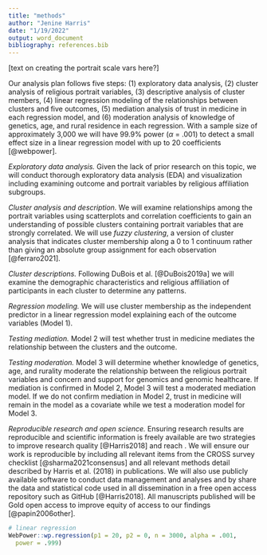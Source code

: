 ```yaml
---
title: "methods"
author: "Jenine Harris"
date: "1/19/2022"
output: word_document
bibliography: references.bib
---
```


[text on creating the portrait scale vars here?]

Our analysis plan follows five steps: (1) exploratory data analysis, (2) cluster analysis of religious portrait variables, (3) descriptive analysis of cluster members, (4) linear regression modeling of the relationships between clusters and five outcomes, (5) mediation analysis of trust in medicine in each regression model, and (6) moderation analysis of knowledge of genetics, age, and rural residence in each regression. With a sample size of approximately 3,000 we will have 99.9% power ($\alpha$ = .001) to detect a small effect size in a linear regression model with up to 20 coefficients [@webpower].

*Exploratory data analysis.* Given the lack of prior research on this topic, we will conduct thorough exploratory data analysis (EDA) and visualization including examining outcome and portrait variables by religious affiliation subgroups.

*Cluster analysis and description.* We will examine relationships among the portrait variables using scatterplots and correlation coefficients to gain an understanding of possible clusters containing portrait variables that are strongly correlated. We will use *fuzzy clustering*, a version of cluster analysis that indicates cluster membership along a 0 to 1 continuum rather than giving an absolute group assignment for each observation [@ferraro2021].

*Cluster descriptions.* Following DuBois et al. [@DuBois2019a] we will examine the demographic characteristics and religious affiliation of participants in each cluster to determine any patterns.

*Regression modeling.* We will use cluster membership as the independent predictor in a linear regression model explaining each of the outcome variables (Model 1).

*Testing mediation.* Model 2 will test whether trust in medicine mediates the relationship between the clusters and the outcome.

*Testing moderation.* Model 3 will determine whether knowledge of genetics, age, and rurality moderate the relationship between the religious portrait variables and concern and support for genomics and genomic healthcare. If mediation is confirmed in Model 2, Model 3 will test a moderated mediation model. If we do not confirm mediation in Model 2, trust in medicine will remain in the model as a covariate while we test a moderation model for Model 3.

*Reproducible research and open science.* Ensuring research results are reproducible and scientific information is freely available are two strategies to improve research quality [@Harris2018] and reach . We will ensure our work is reproducible by including all relevant items from the CROSS survey checklist [@sharma2021consensus] and all relevant methods detail described by Harris et al. (2018) in publications. We will also use publicly available software to conduct data management and analyses and by share the data and statistical code used in all dissemination in a free open access repository such as GitHub [@Harris2018]. All manuscripts published will be Gold open access to improve equity of access to our findings [@papin2006other].

```r
# linear regression
WebPower::wp.regression(p1 = 20, p2 = 0, n = 3000, alpha = .001,
  power = .999)

```
